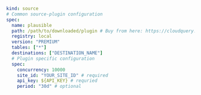 ```yaml copy
kind: source
# Common source-plugin configuration
spec:
  name: plausible
  path: /path/to/downloaded/plugin # Buy from here: https://cloudquery.io/integrations/plausible
  registry: local
  version: "PREMIUM"
  tables: ["*"]
  destinations: ["DESTINATION_NAME"]
  # Plugin specific configuration
  spec:
    concurrency: 10000
    site_id: "YOUR_SITE_ID" # required
    api_key: ${API_KEY} # requried
    period: "30d" # optional
```
